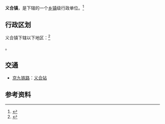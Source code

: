 {{中国乡级行政区|44/16/25/108/000}}

'''义合镇'''，是{{PRC admin/fullname|44/16/25/108/000|3}}下辖的一个[[乡镇|乡镇]]级行政单位。<ref>{{PRC admin/ref sgc|{{PRC admin/parent|44/16/25/108/000}}}}</ref>

== 行政区划 ==
义合镇下辖以下地区：<ref>{{PRC admin/ref sgc|44/16/25/108/000}}</ref>

{{PRC admin/children|44/16/25/108/000}}。

== 交通 ==
* {{rint|cn|rail}}[[京九铁路|京九铁路]]：[[义合站|义合站]]

== 参考资料 ==
{{reflist}}

{{PRC admin/navcat|44/16/25/108/000}}